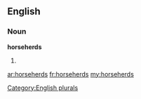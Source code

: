 ==English==

===Noun===
'''horseherds'''

# {{plural of|[[horseherd]]}}

[[Category:English plurals]]

[[ar:horseherds]]
[[fr:horseherds]]
[[my:horseherds]]